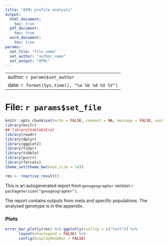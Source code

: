 ```yaml
---
title: "AIMs profile analysis"
output:
  html_document:
    toc: true
  pdf_document:
    toc: true
  word_document:
    toc: true
params:
  set_file: "file_name"
  set_author: "author_name"
  set_output: "HTML"
---
```


---
author: `r params$set_author`
date: `r format(Sys.time(), "%a %b %d %X %Y")`
---

# File: `r params$set_file`

```r
knitr::opts_chunk$set(echo = FALSE, comment = NA, message = FALSE, warning = FALSE, fig.width = 11, fig.asp = 0.8, error = TRUE, fig.align = 'center')
library(knitr)
## library(kableExtra)
library(readr)
library(dplyr)
library(ggplot2)
library(tidyr)
library(tibble)
library(purrr)
library(forcats)
theme_set(theme_bw(base_size = 14))
```

```r
res <- reactive_result()
```

This is an autogenerated report from `genogeographer` version `r packageVersion("genogeographer")`.

The report contains outputs from meta and specific populations. The analysed genotype is in the appendix.

### Plots

```r
error_bar_plotly(res) %>% ggplotly(tooltip = c("text")) %>%
      layout(showlegend = FALSE) %>%
      config(displayModeBar = FALSE)
```

